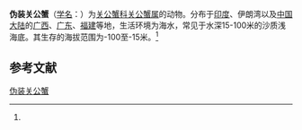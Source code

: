 {{Speciesbox
| name = 伪装关公蟹
| status = 
| status_system = 
| image = 
| genus = Dorippe
| species = facchino
| authority = (Herbst, 1782)<ref name='id11459'>{{cite web| url =http://www.bioinfo.cn/db05/BjdwSpecies.php?action=view&id=11459| title =伪装关公蟹| work =《中国动物物种编目数据库》| publisher =中国科学院微生物研究所| author =中国科学院动物研究所| accessdate =2009-04-28| deadurl =yes| archiveurl =https://web.archive.org/web/20160305013612/http://www.bioinfo.cn/db05/BjdwSpecies.php?action=view&id=11459| archivedate =2016-03-05}}</ref>
}}

'''伪装关公蟹'''（[[学名|学名]]：{{lang|la|''Dorippe facchino''}}）为[[关公蟹科|关公蟹科]][[关公蟹属|关公蟹属]]的动物。分布于[[印度|印度]]、伊朗湾以及[[中国大陆|中国大陆]]的[[广西|广西]]、[[广东|广东]]、[[福建|福建]]等地，生活环境为海水，常见于水深15-100米的沙质浅海底。其生存的海拔范围为-100至-15米。<ref name='id11459'/>

== 参考文献 ==
{{reflist}}

{{Wikispecies|Dorippe facchino}}
{{Taxonbar|from=Q40431809}}

[[Category:关公蟹属|伪装关公蟹]]


{{螃蟹小作品}}